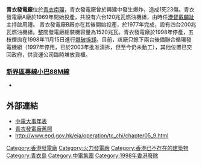 {{Infobox power station
|station_name=青衣發電廠
|image=
|location={{HKG}}[[青衣島|青衣]][[南環_(香港)|南環]]
|owner=[[半島電力|半島電力]] （[[中華電力|中華電力]]管理）/[[地政總署|地政總署]]
|status=已拆卸
|fuel_type=[[重油|重油]]
|cooling_water=海水
|turbines=6 x 120兆瓦
4 x 200兆瓦
|max_capacity=1520兆瓦
|commissioned=1969年
|decommissioned=1998年
}}
'''青衣發電廠'''位於[[青衣島|青衣]][[南環_(香港)|南環]]，青衣發電廠曾於興建中發生爆炸，造成1死23傷。青衣發電廠A廠於1969年開始投產，共設有六台120兆瓦燃油機組，由時任[[港督|港督]][[戴麟趾|戴麟趾]]主持啟用禮。
青衣發電廠B廠亦在其後開始投產，於1977年完成，設有四台200兆瓦燃油機組。整間發電廠總裝機容量為1520兆瓦。青衣發電廠於1998年停產，五枝煙囪在1998年11月15日進行[[爆破拆卸|爆破拆卸]]。目前，該廠只餘下兩台後備聯合循環發電機組（1997年停用，已於2003年批准清拆，但至今仍未動工），其他位置已交回政府，供貨運公司臨時堆放貨櫃。

===[[新界區專線小巴88M線|新界區專線小巴88M線]]===
*{{HK MiniBus Route NT Show:88M|format=short}}

==外部連結==
*[https://www.clpgroup.com/Abt/Milestns/Pages/Milestones.aspx?lang=tc 中電大事年表]{{dead link|date=2018年5月 |bot=InternetArchiveBot |fix-attempted=yes }}
*[https://web.archive.org/web/20050914061401/http://hkclweb.hkpl.gov.hk/hkclr2/object?svc=objrtv 青衣發電廠舊照]
*http://www.epd.gov.hk/eia/operation/tc_chi/chapter05_9.html
{{香港發電廠}}

[[Category:香港發電廠|Category:香港發電廠]]
[[Category:火力發電廠|Category:火力發電廠]]
[[Category:香港已不存在的建築物|Category:香港已不存在的建築物]]
[[Category:青衣島|Category:青衣島]]
[[Category:中電集團|Category:中電集團]]
[[Category:1998年香港廢除|Category:1998年香港廢除]]